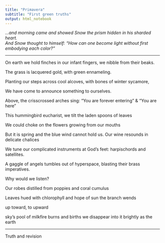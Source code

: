 ```yaml
---
title: "Primavera"
subtitle: "First green truths"
output: html_notebook
---
```


*...and morning came and showed Snow the prism hidden in his sharded heart.*  
*And Snow thought to himself: "How can one become light without first embodying each color?"*

---

On earth we hold finches in our infant fingers,
we nibble from their beaks.

The grass is lacquered gold, with green ennameling.  

Planting our steps across cool alcoves, 
with bones of winter sycamore,

We have come to announce something to ourselves.

Above, the crisscrossed arches sing:
"You are forever entering" & "You are here"

This hummingbird eucharist, we tilt 
the laden spoons of leaves

We could choke on the flowers
growing from our mouths 

But it is spring and the blue wind cannot hold us.
Our wine resounds in delicate chalices

We tune our complicated instruments
at God's feet: harpischords and satellites.

A gaggle of angels tumbles out of hyperspace,
blasting their brass imperatives.

Why would we listen?

Our robes distilled
from poppies and coral cumulus

Leaves hued with chlorophyll and hope
of sun the branch wends 

up toward, to upward

sky's pool of milkfire burns and births
we disappear into it brightly as the earth

---

Truth and revision